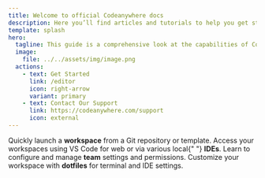 ```yaml
---
title: Welcome to official Codeanywhere docs
description: Here you’ll find articles and tutorials to help you get started with the Codeanywhere platform. These include everything from creating workspaces to setting up your editor!
template: splash
hero:
  tagline: This guide is a comprehensive look at the capabilities of Codeanywhere, and everything else you’ll need to know.
  image:
    file: ../../assets/img/image.png
  actions:
    - text: Get Started
      link: /editor
      icon: right-arrow
      variant: primary
    - text: Contact Our Support
      link: https://codeanywhere.com/support
      icon: external
---
```



<CardGrid>
  <Card url="/workspaces" title="Start Workspace" icon="rocket">
    <span>
      Quickly launch a <strong>workspace</strong> from a Git repository or
      template.
    </span>
  </Card>
  <Card url="/editor" title="IDEs" icon="laptop">
    <span>
      Access your workspaces using VS Code for web or via various local{" "}
      <strong>IDEs</strong>.
    </span>
  </Card>
  <Card url="/editor/collaboration/" title="Manage Teams" icon="random">
    Learn to configure and manage <strong>team</strong> settings and
    permissions.
  </Card>
  <Card
    url="/configuration/dotfiles/"
    title="Customize with Dotfiles"
    icon="setting"
  >
    <span>
      Customize your workspace with <strong>dotfiles</strong> for terminal and
      IDE settings.
    </span>
  </Card>
</CardGrid>
